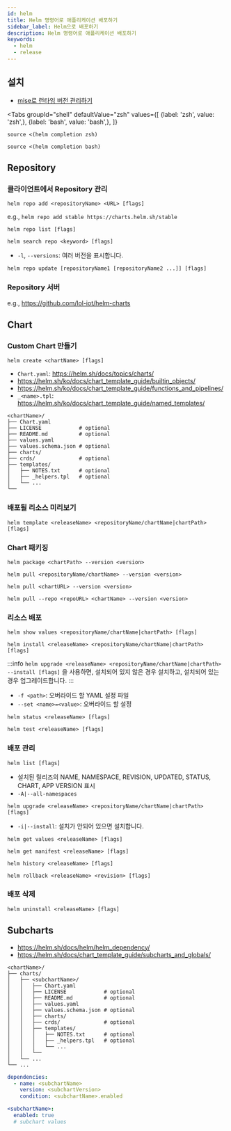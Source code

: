 ```yaml
---
id: helm
title: Helm 명령어로 애플리케이션 배포하기
sidebar_label: Helm으로 배포하기
description: Helm 명령어로 애플리케이션 배포하기
keywords:
  - helm
  - release
---
```



## 설치

- [mise로 런타임 버전 관리하기](/docs/lang/etc/command-line-tools/version/mise.mdx#버전관리)

<Tabs
    groupId="shell"
    defaultValue="zsh"
    values={[
        {label: 'zsh', value: 'zsh',},
        {label: 'bash', value: 'bash',},
    ]}
>
<TabItem value="zsh">

```shell title="$HOME/.zshrc"
source <(helm completion zsh)
```

</TabItem>

<TabItem value="bash">

```shell title="$HOME/.bashrc"
source <(helm completion bash)
```

</TabItem>

</Tabs>

## Repository

### 클라이언트에서 Repository 관리

```shell
helm repo add <repositoryName> <URL> [flags]
```

e.g., `helm repo add stable https://charts.helm.sh/stable`

```shell
helm repo list [flags]
```

```shell
helm search repo <keyword> [flags]
```

- `-l`, `--versions`: 여러 버전을 표시합니다.

```shell
helm repo update [repositoryName1 [repositoryName2 ...]] [flags]
```

### Repository 서버

e.g., https://github.com/lol-iot/helm-charts

## Chart

### Custom Chart 만들기

```shell
helm create <chartName> [flags]
```

- `Chart.yaml`: https://helm.sh/docs/topics/charts/
- https://helm.sh/ko/docs/chart_template_guide/builtin_objects/
- https://helm.sh/ko/docs/chart_template_guide/functions_and_pipelines/
- `_<name>.tpl`: https://helm.sh/ko/docs/chart_template_guide/named_templates/

```shell
<chartName>/
├── Chart.yaml
├── LICENSE            # optional
├── README.md          # optional
├── values.yaml
├── values.schema.json # optional
├── charts/
├── crds/              # optional
├── templates/
│   ├── NOTES.txt      # optional
│   ├── _helpers.tpl   # optional
│   └── ...
└──
```

### 배포될 리소스 미리보기

```shell
helm template <releaseName> <repositoryName/chartName|chartPath> [flags]
```

### Chart 패키징

```shell
helm package <chartPath> --version <version>
```

```shell
helm pull <repositoryName/chartName> --version <version>
```

```shell
helm pull <chartURL> --version <version>
```

```shell
helm pull --repo <repoURL> <chartName> --version <version>
```

### 리소스 배포

```shell
helm show values <repositoryName/chartName|chartPath> [flags]
```

```shell
helm install <releaseName> <repositoryName/chartName|chartPath> [flags]
```

:::info
`helm upgrade <releaseName> <repositoryName/chartName|chartPath> --install [flags]` 을 사용하면, 설치되어 있지 않은 경우 설치하고, 설치되어 있는 경우 업그레이드합니다.
:::

- `-f <path>`: 오버라이드 할 YAML 설정 파일
- `--set <name>=<value>`: 오버라이드 할 설정

```shell
helm status <releaseName> [flags]
```

```shell
helm test <releaseName> [flags]
```

### 배포 관리

```shell
helm list [flags]
```

- 설치된 릴리즈의 NAME, NAMESPACE, REVISION, UPDATED, STATUS, CHART, APP VERSION 표시
- `-A|--all-namespaces`

```shell
helm upgrade <releaseName> <repositoryName/chartName|chartPath> [flags]
```

- `-i|--install`: 설치가 안되어 있으면 설치합니다.

```shell
helm get values <releaseName> [flags]
```

```shell
helm get manifest <releaseName> [flags]
```

```shell
helm history <releaseName> [flags]
```

```shell
helm rollback <releaseName> <revision> [flags]
```

### 배포 삭제

```shell
helm uninstall <releaseName> [flags]
```

## Subcharts

- https://helm.sh/docs/helm/helm_dependency/
- https://helm.sh/docs/chart_template_guide/subcharts_and_globals/

```shell
<chartName>/
├── charts/
│   ├── <subchartName>/
│   │   ├── Chart.yaml
│   │   ├── LICENSE            # optional
│   │   ├── README.md          # optional
│   │   ├── values.yaml
│   │   ├── values.schema.json # optional
│   │   ├── charts/
│   │   ├── crds/              # optional
│   │   ├── templates/
│   │   │   ├── NOTES.txt      # optional
│   │   │   ├── _helpers.tpl   # optional
│   │   │   └── ...
│   │   └──
│   └── ...
└── ...
```

```yaml title="<chartName>/Chart.yaml"
dependencies:
  - name: <subchartName>
    version: <subchartVersion>
    condition: <subchartName>.enabled
```

```yaml title="<chartName>/values.yaml"
<subchartName>:
  enabled: true
  # subchart values
```
